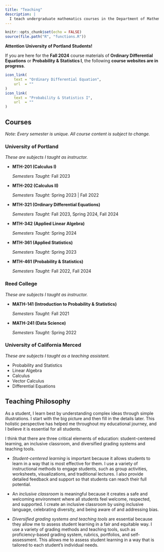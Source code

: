 ---
title: "Teaching"
description: | 
  I teach undergraduate mathematics courses in the Department of Mathematics at the University of Portland.
---

```{r setup, include=FALSE}
knitr::opts_chunk$set(echo = FALSE)
source(file.path("R", "functions.R"))
```

::: {.infobox data-latex="{caution}"}
::: {.center data-latex=""}
**Attention University of Portland Students!**

If you are here for the **Fall 2024** course materials of **Ordinary Differential Equations** or **Probability & Statistics I**, the following **course websites are in progress**.

```{r, echo=FALSE}
icon_link(
    text = "Ordinary Differential Equation",
    url  = ""
)
icon_link(
    text = "Probability & Statistics I",
    url  = ""
)
```
:::
:::

## Courses

*Note: Every semester is unique. All course content is subject to change.*

### University of Portland

*These are subjects I taught as instructor.*

  - **MTH-201 (Calculus I)**
  
    *Semesters Taught:* Fall 2023
  
  - **MTH-202 (Calculus II)**
  
    *Semesters Taught:* Spring 2023 | Fall 2022
  
  - **MTH-321 (Ordinary Differential Equations)**
  
    *Semesters Taught:* Fall 2023, Spring 2024, Fall 2024
    
  - **MTH-342 (Applied Linear Algebra)**
  
    *Semesters Taught:* Spring 2024
    
  - **MTH-361 (Applied Statistics)**
  
    *Semesters Taught:* Spring 2023
  
  - **MTH-461 (Probability & Statistics)**
  
    *Semesters Taught:* Fall 2022, Fall 2024

### Reed College

*These are subjects I taught as instructor.*

  - **MATH-141 (Introduction to Probability & Statistics)**
  
    *Semesters Taught:* Fall 2021
    
  - **MATH-241 (Data Science)**
  
    *Semesters Taught:* Spring 2022

### University of California Merced

*These are subjects I taught as a teaching assistant.*

  - Probability and Statistics
  - Linear Algebra
  - Calculus
  - Vector Calculus
  - Differential Equations
  
## Teaching Philosophy

As a student, I learn best by understanding complex ideas through simple illustrations. I start with the big picture and then fill in the details later. This holistic perspective has helped me throughout my educational journey, and I believe it is essential for all students.

I think that there are three critical elements of education: student-centered learning, an inclusive classroom, and diversified grading systems and teaching tools.

  * *Student-centered learning* is important because it allows students to learn in a way that is most effective for them. I use a variety of instructional methods to engage students, such as group activities, worksheets, visualizations, and traditional lectures. I also provide detailed feedback and support so that students can reach their full potential.

  * An *inclusive classroom* is meaningful because it creates a safe and welcoming environment where all students feel welcome, respected, and supported. I create an inclusive classroom by using inclusive language, celebrating diversity, and being aware of and addressing bias.

  * *Diversified grading systems and teaching tools* are essential because they allow me to assess student learning in a fair and equitable way. I use a variety of grading methods and teaching tools, such as proficiency-based grading system, rubrics, portfolios, and self-assessment. This allows me to assess student learning in a way that is tailored to each student's individual needs.
